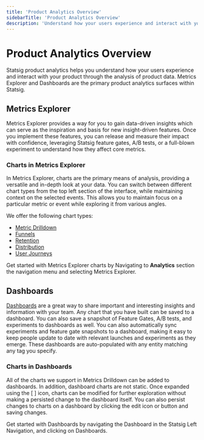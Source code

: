 ```yaml
---
title: 'Product Analytics Overview'
sidebarTitle: 'Product Analytics Overview'
description: 'Understand how your users experience and interact with your product through the analysis of product data'
---
```


# Product Analytics Overview

Statsig product analytics helps you understand how your users experience and interact with your product through the analysis of product data. Metrics Explorer and Dashboards are the primary product analytics surfaces within Statsig. 

## Metrics Explorer

Metrics Explorer provides a way for you to gain data-driven insights which can serve as the inspiration and basis for new insight-driven features. Once you implement these features, you can release and measure their impact with confidence, leveraging Statsig feature gates, A/B tests, or a full-blown experiment to understand how they affect core metrics.

### Charts in Metrics Explorer

In Metrics Explorer, charts are the primary means of analysis, providing a versatile and in-depth look at your data. You can switch between different chart types from the top left section of the interface, while maintaining context on the selected events. This allows you to maintain focus on a particular metric or event while exploring it from various angles.

We offer the following chart types: 

- [Metric Drilldown](/product-analytics/drilldown)
- [Funnels](/product-analytics/funnels)
- [Retention](/product-analytics/retention)
- [Distribution](/product-analytics/distribution)
- [User Journeys](/product-analytics/user-journeys)

Get started with Metrics Explorer charts by Navigating to **Analytics** section the navigation menu and selecting Metrics Explorer. 

## Dashboards

[Dashboards](/product-analytics/dashboards) are a great way to share important and interesting insights and information with your team. Any chart that you have built can be saved to a dashboard. You can also save a snapshot of Feature Gates, A/B tests, and experiments to dashboards as well. You can also automatically sync experiments and feature gate snapshots to a dashboard, making it easy to keep people update to date with relevant launches and experiments as they emerge. These dashboards are auto-populated with any entity matching any tag you specify.  

### Charts in Dashboards

All of the charts we support in Metrics Drilldown can be added to dashboards. In addition, dashboard charts are not static. Once expanded using the [ ] icon, charts can be modified for further exploration without making a persisted change to the dashboard itself. You can also persist changes to charts on a dashboard by clicking the edit icon or button and saving changes. 

Get started with Dashboards by navigating the Dashboard in the Statsig Left Navigation, and clicking on Dashboards.